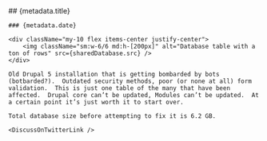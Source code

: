 
<title>{metadata.title}</title>

<MdxLayout>
    ## {metadata.title}

    ### {metadata.date}

    <div className="my-10 flex items-center justify-center">
        <img className="sm:w-6/6 md:h-[200px]" alt="Database table with a ton of rows" src={sharedDatabase.src} />
    </div>

    Old Drupal 5 installation that is getting bombarded by bots (botbarded?).  Outdated security methods, poor (or none at all) form validation.  This is just one table of the many that have been affected.  Drupal core can’t be updated, Modules can’t be updated.  At a certain point it’s just worth it to start over.

    Total database size before attempting to fix it is 6.2 GB.

    <DiscussOnTwitterLink />
</MdxLayout>
